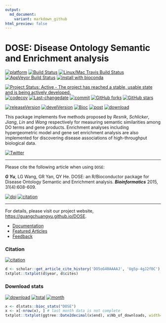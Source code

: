```yaml
---
output:
  md_document:
    variant: markdown_github
html_preview: false
---
```



# DOSE: Disease Ontology Semantic and Enrichment analysis

[![platform](http://www.bioconductor.org/shields/availability/devel/DOSE.svg)](https://www.bioconductor.org/packages/devel/bioc/html/DOSE.html#archives)
[![Build Status](http://www.bioconductor.org/shields/build/devel/bioc/DOSE.svg)](https://bioconductor.org/checkResults/devel/bioc-LATEST/DOSE/)
[![Linux/Mac Travis Build Status](https://img.shields.io/travis/GuangchuangYu/DOSE/master.svg?label=Mac%20OSX%20%26%20Linux)](https://travis-ci.org/GuangchuangYu/DOSE)
[![AppVeyor Build Status](https://img.shields.io/appveyor/ci/Guangchuangyu/DOSE/master.svg?label=Windows)](https://ci.appveyor.com/project/GuangchuangYu/DOSE)
[![install with bioconda](https://img.shields.io/badge/install%20with-bioconda-green.svg?style=flat)](http://bioconda.github.io/recipes/bioconductor-dose/README.html)

[![Project Status: Active - The project has reached a stable, usable state and is being actively developed.](http://www.repostatus.org/badges/latest/active.svg)](http://www.repostatus.org/#active)
[![codecov](https://codecov.io/gh/GuangchuangYu/DOSE/branch/master/graph/badge.svg)](https://codecov.io/gh/GuangchuangYu/DOSE/)
[![Last-changedate](https://img.shields.io/badge/last%20change-`r gsub('-', '--', Sys.Date())`-green.svg)](https://github.com/GuangchuangYu/DOSE/commits/master)
[![commit](http://www.bioconductor.org/shields/commits/bioc/DOSE.svg)](https://www.bioconductor.org/packages/devel/bioc/html/DOSE.html#svn_source)
[![GitHub forks](https://img.shields.io/github/forks/GuangchuangYu/DOSE.svg)](https://github.com/GuangchuangYu/DOSE/network) 
[![GitHub stars](https://img.shields.io/github/stars/GuangchuangYu/DOSE.svg)](https://github.com/GuangchuangYu/DOSE/stargazers) 


[![releaseVersion](https://img.shields.io/badge/release%20version-`r url="https://bioconductor.org/packages/release/bioc/html/DOSE.html"; x=readLines(url); gsub("\\D+(\\d+\\.\\d+\\.\\d+)\\D+", "\\1", x[grep("Version", x) +1])`-green.svg?style=flat)](https://bioconductor.org/packages/DOSE)
[![develVersion](https://img.shields.io/badge/devel%20version-`r x=readLines("DESCRIPTION"); y=x[grep("^Version", x)]; sub("Version: ", "", y)`-green.svg?style=flat)](https://github.com/GuangchuangYu/DOSE)
[![Bioc](http://www.bioconductor.org/shields/years-in-bioc/DOSE.svg)](https://www.bioconductor.org/packages/devel/bioc/html/DOSE.html#since)
[![post](http://www.bioconductor.org/shields/posts/DOSE.svg)](https://support.bioconductor.org/t/DOSE/)
[![download](http://www.bioconductor.org/shields/downloads/DOSE.svg)](https://bioconductor.org/packages/stats/bioc/DOSE/)



This package implements five methods proposed by *Resnik*, *Schlicker*, *Jiang*, *Lin* and *Wang* respectively for measuring semantic similarities among DO terms and gene products. Enrichment analyses including hypergeometric model and gene set enrichment analysis are also implemented for discovering disease associations of high-throughput biological data. 


[![Twitter](https://img.shields.io/twitter/url/https/github.com/GuangchuangYu/DOSE.svg?style=social)](https://twitter.com/intent/tweet?hashtags=DOSE&url=https://guangchuangyu.github.io/DOSE)

------------------------------------------------------------------------

Please cite the following article when using `DOSE`: 

__*G Yu*__, LG Wang, GR Yan, QY He. DOSE: an R/Bioconductor package for Disease Ontology Semantic and Enrichment analysis. __*Bioinformatics*__ 2015, 31(4):608-609. 

[![doi](https://img.shields.io/badge/doi-10.1093/bioinformatics/btu684-green.svg?style=flat)](http://dx.doi.org/10.1093/bioinformatics/btu684)
[![citation](https://img.shields.io/badge/cited%20by-`r library(scholar); sum(get_article_cite_history('DO5oG40AAAAJ', 'Ug5p-4gJ2f0C')$cites)`-green.svg?style=flat)](https://scholar.google.com.hk/scholar?oi=bibs&hl=en&cites=16627502277303919270,2188293597650690793,16774578204592269646,17800543858983923015)

------------------------------------------------------------------------

For details, please visit our project website, <https://guangchuangyu.github.io/DOSE>.

+ [Documentation](https://guangchuangyu.github.io/DOSE/documentation/)
+ [Featured Articles](https://guangchuangyu.github.io/DOSE/featuredArticles/)
+ [Feedback](https://guangchuangyu.github.io/DOSE/#feedback)

### Citation 

[![citation](https://img.shields.io/badge/cited%20by-`r library(scholar); sum(get_article_cite_history('DO5oG40AAAAJ', 'Ug5p-4gJ2f0C')$cites)`-green.svg?style=flat)](https://scholar.google.com.hk/scholar?oi=bibs&hl=en&cites=16627502277303919270,2188293597650690793,16774578204592269646,17800543858983923015)


```r
d <- scholar::get_article_cite_history('DO5oG40AAAAJ', 'Ug5p-4gJ2f0C')
txtplot::txtplot(d$year, d$cites)
```

### Download stats

[![download](http://www.bioconductor.org/shields/downloads/DOSE.svg)](https://bioconductor.org/packages/stats/bioc/DOSE/)
[![total](https://img.shields.io/badge/downloads-`r sum(dlstats::bioc_stats("DOSE")$Nb_of_downloads)`/total-blue.svg?style=flat)](https://bioconductor.org/packages/stats/bioc/DOSE/)
[![month](https://img.shields.io/badge/downloads-`r x <- dlstats::bioc_stats("DOSE"); x$Nb_of_downloads[nrow(x)-1]`/month-blue.svg?style=flat)](https://bioconductor.org/packages/stats/bioc/DOSE/)

```r
x <- dlstats::bioc_stats("DOSE")
x <- x[-nrow(x), ] # last month data is not complete
txtplot::txtplot(ggtree::Date2decimal(x$end), x$Nb_of_downloads, width=100, height=25)
```



